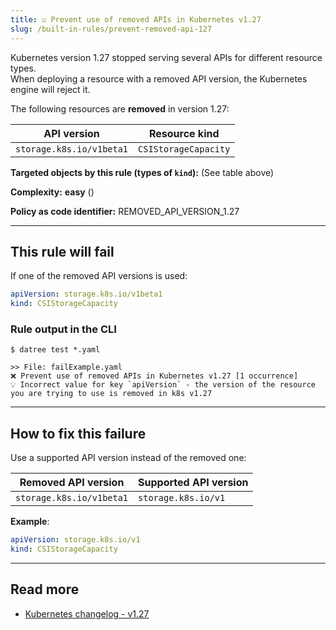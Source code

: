 ```yaml
---
title: ☑️ Prevent use of removed APIs in Kubernetes v1.27
slug: /built-in-rules/prevent-removed-api-127
---
```



Kubernetes version 1.27 stopped serving several APIs for different resource types.  
When deploying a resource with a removed API version, the Kubernetes engine will reject it.

The following resources are **removed** in version 1.27:

| API version | Resource kind |
|-------------|---------------|
| `storage.k8s.io/v1beta1` | `CSIStorageCapacity` |

**Targeted objects by this rule (types of **`kind`**):** (See table above)

**Complexity:** **easy** (<Complexity/>)

**Policy as code identifier:** REMOVED_API_VERSION_1.27

---

## This rule will fail

If one of the removed API versions is used:

```yaml
apiVersion: storage.k8s.io/v1beta1
kind: CSIStorageCapacity
```

### Rule output in the CLI

```terminal
$ datree test *.yaml

>> File: failExample.yaml
❌ Prevent use of removed APIs in Kubernetes v1.27 [1 occurrence]
💡 Incorrect value for key `apiVersion` - the version of the resource you are trying to use is removed in k8s v1.27
```

---

## How to fix this failure

Use a supported API version instead of the removed one:

| Removed API version | Supported API version |
|-------------|---------------|
| `storage.k8s.io/v1beta1` | `storage.k8s.io/v1` |

**Example**:  

```yaml
apiVersion: storage.k8s.io/v1
kind: CSIStorageCapacity
```

---

## Read more

- [Kubernetes changelog - v1.27](https://github.com/kubernetes/kubernetes/blob/master/CHANGELOG/CHANGELOG-1.27.md#deprecations-and-removals)
